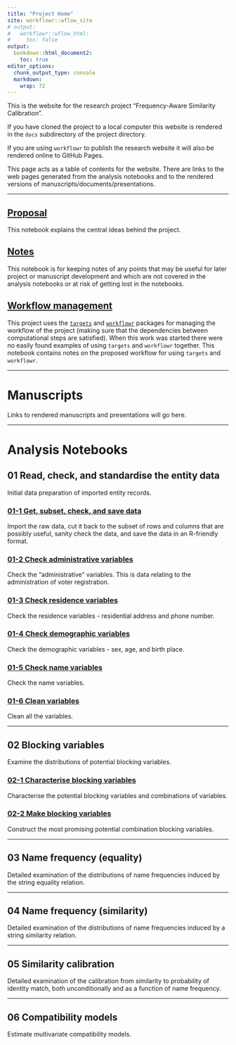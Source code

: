 ```yaml
---
title: "Project Home"
site: workflowr::wflow_site
# output:
#   workflowr::wflow_html:
#     toc: false
output:
  bookdown::html_document2:
    toc: true
editor_options:
  chunk_output_type: console
  markdown: 
    wrap: 72
---
```


This is the website for the research project "Frequency-Aware Similarity
Calibration".

If you have cloned the project to a local computer this website is
rendered in the `docs` subdirectory of the project directory.

If you are using `workflowr` to publish the research website it will
also be rendered online to GitHub Pages.

This page acts as a table of contents for the website. There are links
to the web pages generated from the analysis notebooks and to the
rendered versions of manuscripts/documents/presentations.

------------------------------------------------------------------------

## [Proposal](proposal.html) {.unnumbered}

This notebook explains the central ideas behind the project.

## [Notes](notes.html) {.unnumbered}

This notebook is for keeping notes of any points that may be useful for
later project or manuscript development and which are not covered in the
analysis notebooks or at risk of getting lost in the notebooks.

## [Workflow management](workflow.html) {.unnumbered}

This project uses the [`targets`](https://wlandau.github.io/targets/)
and [`workflowr`](https://github.com/jdblischak/workflowr) packages for
managing the workflow of the project (making sure that the dependencies
between computational steps are satisfied). When this work was started
there were no easily found examples of using `targets` and `workflowr`
together. This notebook contains notes on the proposed workflow for
using `targets` and `workflowr`.

------------------------------------------------------------------------

# Manuscripts {.unnumbered}

Links to rendered manuscripts and presentations will go here.

------------------------------------------------------------------------

# Analysis Notebooks {.unnumbered}

## 01 Read, check, and standardise the entity data {.unnumbered}

Initial data preparation of imported entity records.

### [01-1 Get, subset, check, and save data](01-1_get_data.html) {.unnumbered}

Import the raw data, cut it back to the subset of rows and columns that
are possibly useful, sanity check the data, and save the data in an
R-friendly format.

### [01-2 Check administrative variables](01-2_check_admin.html) {.unnumbered}

Check the "administrative" variables. This is data relating to the
administration of voter registration.

### [01-3 Check residence variables](01-3_check_resid.html) {.unnumbered}

Check the residence variables - residential address and phone number.

### [01-4 Check demographic variables](01-4_check_demog.html) {.unnumbered}

Check the demographic variables - sex, age, and birth place.

### [01-5 Check name variables](01-5_check_name.html) {.unnumbered}

Check the name variables.

### [01-6 Clean variables](01-6_clean_vars.html) {.unnumbered}

Clean all the variables.

------------------------------------------------------------------------

## 02 Blocking variables {.unnumbered}

Examine the distributions of potential blocking variables.

### [02-1 Characterise blocking variables](02-1_char_block_vars.html) {.unnumbered}

Characterise the potential blocking variables and combinations of
variables.

### [02-2 Make blocking variables](02-2_mk_block_vars.html) {.unnumbered}

Construct the most promising potential combination blocking variables.

------------------------------------------------------------------------

## 03 Name frequency (equality) {.unnumbered}

Detailed examination of the distributions of name frequencies induced by
the string equality relation.

------------------------------------------------------------------------

## 04 Name frequency (similarity) {.unnumbered}

Detailed examination of the distributions of name frequencies induced by
a string similarity relation.

------------------------------------------------------------------------

## 05 Similarity calibration {.unnumbered}

Detailed examination of the calibration from similarity to probability
of identity match, both unconditionally and as a function of name
frequency.

------------------------------------------------------------------------

## 06 Compatibility models {.unnumbered}

Estimate multivariate compatibility models.
